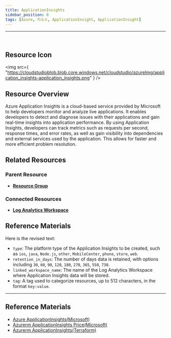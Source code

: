 ```yaml
---
title: ApplicationInsights
sidebar_position: 0
tags: [Azure, 리소스, ApplicationInsight, ApplicationInsight]
---
```



<hr />
<br />

## Resource Icon

<img
    src={
        "https://cloudstudioblob.blob.core.windows.net/cloudstudio/azureImg/application_insights-application_insights.png"
    }
/>

## Resource Overview

Azure Application Insights is a cloud-based service provided by Microsoft to help developers monitor and analyze live applications. 
It enables developers to detect and diagnose issues with their applications and gain real-time insights into application performance. 
By using Application Insights, developers can track metrics such as requests per second, response times, and error rates, as well as gain visibility into dependencies and external services used by the application. 
This allows for faster and more efficient problem resolution.

## Related Resources

### Parent Resource

-   [**Resource Group**](https://docs.cstudio.app/docs/resource/azure/Base/ResourceGroup)

### Connected Resources

-   [**Log Analytics Workspace**](https://docs.cstudio.app/docs/resource/azure/LogAnalytics/LogAnalyticsWorkspace)

## Reference Materials

Here is the revised text:

- `type`: The platform type of the Application Insights to be created, such as `ios`, `java`, `Node.js`, `other`, `MobileCenter`, `phone`, `store`, `web`.
- `retention_in_days`: The number of days data is retained, with options including `30`, `60`, `90`, `120`, `180`, `270`, `365`, `550`, `730`.
- `linked_workspace_name`: The name of the Log Analytics Workspace where Application Insights data will be stored.
- `tag`: A tag used to categorize resources, up to 512 characters, in the format `key:value`.

---

## Reference Materials

-   [Azure ApplicationInsights(Microsoft)](https://learn.microsoft.com/en-us/azure/azure-monitor/app/app-insights-overview?tabs=net)
-   [Azurerm ApplicationInsights Price(Microsoft)](https://azure.microsoft.com/en-us/pricing/details/monitor/)
-   [Azurerm ApplicationInsights(Terraform)](https://registry.terraform.io/providers/hashicorp/azurerm/latest/docs/resources/application_insights)
